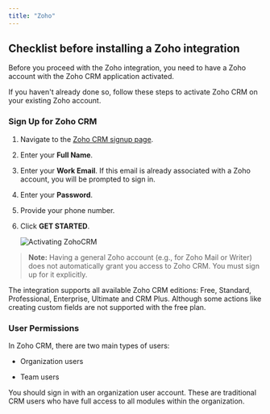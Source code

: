 ```yaml
---
title: "Zoho"
---
```


## Checklist before installing a Zoho integration

Before you proceed with the Zoho integration, you need to have a Zoho account with the Zoho CRM application activated.

If you haven't already done so, follow these steps to activate Zoho CRM on your existing Zoho account.

### Sign Up for Zoho CRM

1.  Navigate to the [Zoho CRM signup page](https://www.zoho.com/crm/signup.html).
2.  Enter your **Full Name**. 
3.  Enter your **Work Email**. If this email is already associated with a Zoho account, you will be prompted to sign in.
4.  Enter your **Password**.
4.  Provide your phone number.
5.  Click **GET STARTED**.

    ![Activating ZohoCRM](/images/customer-guides/zoho-register.png)

> **Note:** Having a general Zoho account (e.g., for Zoho Mail or Writer) does not automatically grant you access to Zoho CRM. You must sign up for it explicitly.

The integration supports all available Zoho CRM editions: Free, Standard, Professional, Enterprise, Ultimate and CRM Plus.
Although some actions like creating custom fields are not supported with the free plan.

### User Permissions

In Zoho CRM, there are two main types of users:

- Organization users

- Team users

You should sign in with an organization user account. These are traditional CRM users who have full access to all modules within the organization.